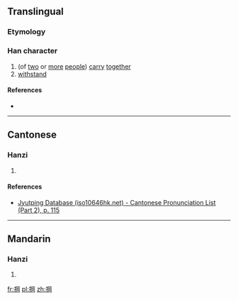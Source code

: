==Translingual==

===Etymology===
{{Han compound|手|岡|c1=s|c2=p|t1=hand|ls=psc}}

===Han character===
{{Han char|rn=64|rad=手|as=08|sn=11|four=|canj=手月廿山 (QBTU)|ids=⿰[[扌]][[岡]]}}

# (of [[two]] or [[more]] [[people]]) [[carry]] [[together]]
# [[withstand]]

====References====
* {{Han ref|kx=0436.170|dkj=12240|dj=0786.030|hdz=31897.120|uh=6386|ud=25478}}

----

==Cantonese==

===Hanzi===
{{yue-hanzi|jyut=[[gong1]]|y=gong1}}

# {{defn|lang=yue|sort=手08}}

====References====
*[http://www.iso10646hk.net/jp/document/download.jsp Jyutping Database (iso10646hk.net) - Cantonese Pronunciation List (Part 2), p. 115]

----

==Mandarin==

===Hanzi===
{{cmn-hanzi|pin=[[gāng]] ([[gang1]])|wg=kang<sup>1</sup>}}

# {{defn|lang=cmn|sort=手08}}

[[fr:掆]]
[[pl:掆]]
[[zh:掆]]